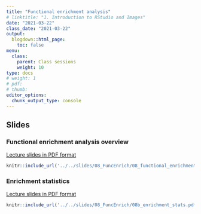 ```yaml
---
title: "Functional enrichment analysis"
# linktitle: "1. Introduction to RStudio and Images"
date: "2021-03-22"
class_date: "2021-03-22"
output:
  blogdown::html_page:
    toc: false
menu:
  class:
    parent: Class sessions
    weight: 10
type: docs
# weight: 1 
# pdf: 
# thumb: 
editor_options: 
  chunk_output_type: console
---
```


## Slides

### Functional enrichment analysis overview

<a href="../../slides/08_FuncEnrich/08_functional_enrichment.pdf" target="_blank">Lecture slides in PDF format</a>

```r
knitr::include_url('../../slides/08_FuncEnrich/08_functional_enrichment.pdf')
```

### Enrichment statistics

<a href="../../slides/08_FuncEnrich/08b_enrichment_stats.pdf" target="_blank">Lecture slides in PDF format</a>

```r
knitr::include_url('../../slides/08_FuncEnrich/08b_enrichment_stats.pdf')
```

